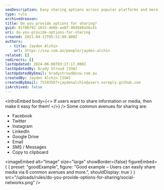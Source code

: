 ```yaml
---
seoDescription: Easy sharing options across popular platforms and more, empowering users to share information and media.
type: rule
archivedreason:
title: Do you provide options for sharing?
guid: 81f06f92-1631-4e6b-ae8f-404949a56c41
uri: do-you-provide-options-for-sharing
created: 2021-04-12T05:51:09.000Z
authors:
  - title: Jayden Alchin
    url: https://ssw.com.au/people/jayden-alchin
related: []
redirects: []
lastUpdated: 2024-06-08T03:27:17.000Z
lastUpdatedBy: Brady Stroud [SSW]
lastUpdatedByEmail: bradystroud@ssw.com.au
createdBy: Jayden Alchin [SSW]
createdByEmail: 75593567+jaydenalchin@users.noreply.github.com
isArchived: false
---
```


<introEmbed
  body={<>
If users want to share information or media, then make it easy for them!
  </>}
/>
Some common avenues for sharing are:

- Facebook
- Twitter
- Instagram
- LinkedIn
- Google Drive
- Email
- SMS / Messages
- Copy to clipboard

<imageEmbed
  alt="Image"
  size="large"
  showBorder={false}
  figureEmbed={ {
    preset: "goodExample",
    figure: "Good example – Users can easily share media via 6 common avenues and more.",
    shouldDisplay: true
  } }
  src="/uploads/rules/do-you-provide-options-for-sharing/social-networks.png"
/>
